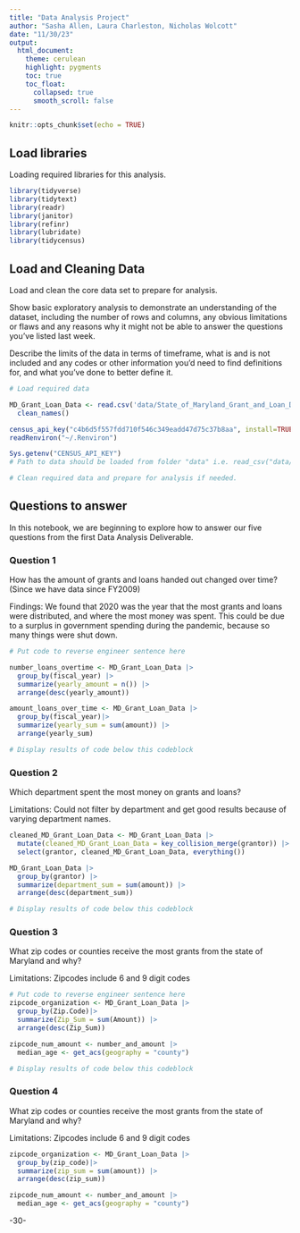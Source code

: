 ```yaml
---
title: "Data Analysis Project"
author: "Sasha Allen, Laura Charleston, Nicholas Wolcott"
date: "11/30/23"
output:
  html_document:
    theme: cerulean
    highlight: pygments
    toc: true
    toc_float:
      collapsed: true
      smooth_scroll: false
---
```


```r
knitr::opts_chunk$set(echo = TRUE)
```

## Load libraries

Loading required libraries for this analysis.

```r
library(tidyverse)
library(tidytext)
library(readr)
library(janitor)
library(refinr)
library(lubridate)
library(tidycensus)
```

## Load and Cleaning Data

Load and clean the core data set to prepare for analysis.

Show basic exploratory analysis to demonstrate an understanding of the dataset, including the number of rows and columns, any obvious limitations or flaws and any reasons why it might not be able to answer the questions you've listed last week.

Describe the limits of the data in terms of timeframe, what is and is not included and any codes or other information you'd need to find definitions for, and what you've done to better define it.

```r
# Load required data

MD_Grant_Loan_Data <- read.csv('data/State_of_Maryland_Grant_and_Loan_Data__FY2009_to_FY2022.csv') |>
  clean_names() 

census_api_key("c4b6d5f557fdd710f546c349eadd47d75c37b8aa", install=TRUE, overwrite=TRUE)
readRenviron("~/.Renviron")

Sys.getenv("CENSUS_API_KEY")
# Path to data should be loaded from folder "data" i.e. read_csv("data/name_of_data.csv")

# Clean required data and prepare for analysis if needed. 
```

## Questions to answer

In this notebook, we are beginning to explore how to answer our five questions from the first Data Analysis Deliverable.

### Question 1
How has the amount of grants and loans handed out changed over time? (Since we have data since FY2009)

Findings: We found that 2020 was the year that the most grants and loans were distributed, and where the most money was spent. This could be due to a surplus in government spending during the pandemic, because so many things were shut down.

```r
# Put code to reverse engineer sentence here

number_loans_overtime <- MD_Grant_Loan_Data |>
  group_by(fiscal_year) |>
  summarize(yearly_amount = n()) |>
  arrange(desc(yearly_amount))

amount_loans_over_time <- MD_Grant_Loan_Data |>
  group_by(fiscal_year)|>
  summarize(yearly_sum = sum(amount)) |>
  arrange(yearly_sum)

# Display results of code below this codeblock

```

### Question 2

Which department spent the most money on grants and loans?

Limitations: Could not filter by department and get good results because of varying department names.

```r

cleaned_MD_Grant_Loan_Data <- MD_Grant_Loan_Data |>
  mutate(cleaned_MD_Grant_Loan_Data = key_collision_merge(grantor)) |>
  select(grantor, cleaned_MD_Grant_Loan_Data, everything())

MD_Grant_Loan_Data |>
  group_by(grantor) |>
  summarize(department_sum = sum(amount)) |>
  arrange(desc(department_sum)) 

# Display results of code below this codeblock
```

### Question 3
What zip codes or counties receive the most grants from the state of Maryland and why?

Limitations: Zipcodes include 6 and 9 digit codes

```r
# Put code to reverse engineer sentence here
zipcode_organization <- MD_Grant_Loan_Data |>
  group_by(Zip.Code)|>
  summarize(Zip_Sum = sum(Amount)) |>
  arrange(desc(Zip_Sum))

zipcode_num_amount <- number_and_amount |>
  median_age <- get_acs(geography = "county")

# Display results of code below this codeblock

```

### Question 4
What zip codes or counties receive the most grants from the state of Maryland and why?

Limitations: Zipcodes include 6 and 9 digit codes

```r
zipcode_organization <- MD_Grant_Loan_Data |>
  group_by(zip_code)|>
  summarize(zip_sum = sum(amount)) |>
  arrange(desc(zip_sum))

zipcode_num_amount <- number_and_amount |>
  median_age <- get_acs(geography = "county")
```
-30-
